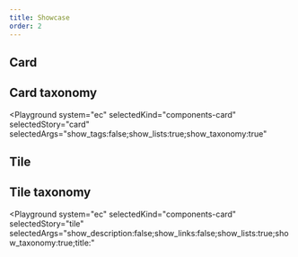 ```yaml
---
title: Showcase
order: 2
---
```



## Card

<Playground system="ec" selectedKind="components-card" selectedStory="card">
  <Html markup={card} />
</Playground>

## Card taxonomy

<Playground
  system="ec"
  selectedKind="components-card"
  selectedStory="card"
  selectedArgs="show_tags:false;show_lists:true;show_taxonomy:true"
>
  <Html markup={cardTaxonomy} />
</Playground>

## Tile

<Playground system="ec" selectedKind="components-card" selectedStory="tile">
  <Html markup={tile} />
</Playground>

## Tile taxonomy

<Playground
  system="ec"
  selectedKind="components-card"
  selectedStory="tile"
  selectedArgs="show_description:false;show_links:false;show_lists:true;show_taxonomy:true;title:"
>
  <Html markup={tileTaxonomy} />
</Playground>
